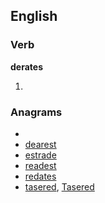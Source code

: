 
==English==

===Verb===
'''derates'''

# {{third-person singular of|[[derate]]}}

===Anagrams===
* {{alphagram|adeerst}}
* [[dearest#English|dearest]]
* [[estrade#English|estrade]]
* [[readest#English|readest]]
* [[redates#English|redates]]
* [[tasered#English|tasered]], [[Tasered#English|Tasered]]